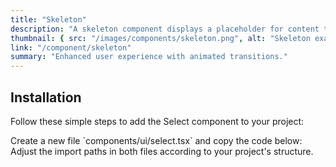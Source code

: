```yaml
---
title: "Skeleton"
description: "A skeleton component displays a placeholder for content that is still loading."
thumbnail: { src: "/images/components/skeleton.png", alt: "Skeleton example" }
link: "/component/skeleton"
summary: "Enhanced user experience with animated transitions."
---
```


<ComponentPreview name="skeleton-demo" />

## Installation

Follow these simple steps to add the Select component to your project:

<Steps>

<Step>
    Create a new file `components/ui/select.tsx` and copy the code below:
</Step>

<CollapsibleSource name="skeleton" />

<Step>
    Adjust the import paths in both files according to your project's structure.
</Step>

</Steps>
